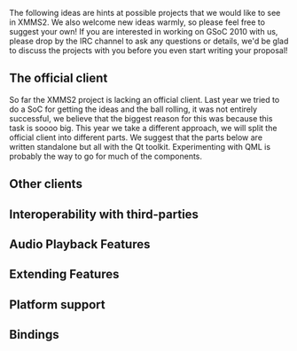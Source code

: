 The following ideas are hints at possible projects that we would like to see in XMMS2. We also welcome new ideas warmly, so please feel free to suggest your own! If you are interested in working on GSoC 2010 with us, please drop by the IRC channel to ask any questions or details, we'd be glad to discuss the projects with you before you even start writing your proposal!

{{SoCItem| title=Your idea here
|description=This is where you get the chance to implement that really cool music-player related idea that has been brewing in your mind. It may be some funny interface, a crazy effect, a revolutionary way to handle collections, or something different. Surprise us! We love new ideas!
|lang=Depends
|level=Depends
|mentor=Depends}}


== The official client == 
So far the XMMS2 project is lacking an official client. Last year we tried to do a SoC for getting the ideas and the ball rolling, it was not entirely successful, we believe that the biggest reason for this was because this task is soooo big. This year we take a different approach, we will split the official client into different parts. We suggest that the parts below are written standalone but all with the Qt toolkit. Experimenting with QML is probably the way to go for much of the components.

{{SoCItem| title=GUI: Collections browser| description=A awesome collections browser is needed for the official client. How should it look like? What would be the killer feature? iTunes like interface? We need bold imaginative ideas and mock-ups.| lang=C++/Qt/QML| level=Hard| mentor=N/A}}

{{SoCItem| title=GUI: Infrastructure| description=Create a awesome infrastructure for the new official client.| lang=C++/Qt/QML| level=Hard| mentor=N/A}}


== Other clients == 

{{SoCItem| title=Mobile client| description=Control XMMS2 from your iPhone, Android, Pre or MeeGo. Could be either a tightly integrated native client or a generic HTML5 client.| lang=Any| level=Medium| mentor=[[User:TobiasRundstrÃ¶m|Tobias RundstrÃ¶m]] for iPhone and/or MeeGo stuff.}}

{{SoCItem| title=Your cool experimental client| description=Go crazy, experimental clients for iPhone, Android, maemo or maybe a fullscreen karaoke client.| lang=Any| level=Medium| mentor=N/A}}


== Interoperability with third-parties ==

{{SoCItem| title=Rockbox sync| description=[http://www.rockbox.org Rockbox] is the super cool F/OSS firmware for your music player. It stores its metadata in
an ondisk format called TagCache. This project would be to split the TagCache code from Rockbox out into a library, and then write a service client that given the
mount point of a rockbox device and the name of a collection would merge that collection to the player. It should hopefully support updating the TagCache on the device, but that can also be done by having the device sync itself. It should also support removing all songs from an arbitrary collection from the device.| lang=C| level=Medium| mentor=N/A}}

{{SoCItem| title=MPD Bridge| description=An XMMS2 client that can act as an MPD server, thus allowing to control an XMMS2 server with MPD clients. There is [http://git.xmms.se/?p=mpd-bridge.git;a=summary one such attempt in Perl] by rafl and [http://www.freax.fr/photos/main.php?g2_itemId=847 another less advanced implementation in Python] by danderson, that can be used as reference (missing some parts of the MPD protocol). ''Not a proposed project anymore, blame danderson who's doing it on his spare time free of charge!''| lang=Any (Python would be a good choice)| level=Easy| mentor=N/A}}

{{SoCItem| title=Spotify xform| description=Stream and browse spotify songs (probably worth taking a look at [http://despotify.se/ Despotify]).| lang=C| level=Medium| mentor=N/A}}


== Audio Playback Features ==

{{SoCItem| title=Effect chain clean-up and crossfade plugin| description=One of the most requested features is a cross-fade plugin. Right now cross-fade is not possible since effects (and all xform elements) are re-created for each song. Also the interface for enable and manage effect xforms is very clumsy. This SoC task is divided in three tasks. 1) create persistent xforms 2) revisit the effect configuration and 3) create a crossfade plugin. This project could also investigate passing data in frequency domain in xform chain ([http://thread.gmane.org/gmane.comp.multimedia.xmms2.devel/1535/focus=1536 see this ml thread]). The following bugs are related: 908 820 2008. I think one of the great outcomes of this project would be that except cross-fade there should be a easier way to configure, enable and chain effects.| lang=C| level=Medium| mentor=N/A}}

{{SoCItem| title=Multiple channel support| description=New formats like AC3 and DTS supports multiple channels. XMMS2 is technically prepared for this but without any decent support in the output plugins. The task will be to get full multiple channel support in XMMS2 for the PulseAudio, alsa and oss output (bonus if CoreAudio also supports it!)| lang=C| level=Medium to Hard| mentor=N/A}}


== Extending Features ==

{{SoCItem| title=Social Networking| description=Social Networks are the new hype - can you think of innovative ways to bring a social side to XMMS2, either as a new layer or using existing services (Last.Fm, Songkick, Musicbrainz, Twitter, Flickr, Facebook, Freebase, etc). Share music, talk about music, recommend new artists, share tags and ratings, possibilities are endless!| lang=Any| level=Medium| mentor=N/A}}

{{SoCItem| title=Logtable| description=We miss the log table, let's bring it back, maybe as a service client.| lang=C| level=Medium| mentor=N/A}}


== Platform support ==

{{SoCItem| title=Mac OSX integration and distribution
|description=Mac OSX is a different kind of beast than most other unixes, this also means that it needs some extra integration. We are looking for a student that could help further the XMMS2 integration with MacOSX. Primarily it would be to modify waf to be able to build .app bundles with all dependencies in them so that XMMS2 could be distributed as a APP on a DMG. Optional goodies: xmmsclient framework to be used in XCode for developing Objective-C clients, integration with media buttons (play, next, etc), listening to signals when computer goes to sleep (to pause music), automatic import of the iTunes library and much much more.
|lang=Python/Objective-C/C
|level=Medium to Hard
|mentor=[[User:TobiasRundstrÃ¶m|Tobias RundstrÃ¶m]]}}


== Bindings ==

{{SoCItem| title=emacs Client library| description=Emacs supports everything, and is a magical land where things are still amazing and special. XMMS2 also fits some of that description, so clearly one should be able to control and program clients for xmms2 from emacs! This project would be to implement the client library in ELisp as well as a small client, or better still EMMS integration.| lang=elisp| level=Easy to Medium| mentor=N/A}}